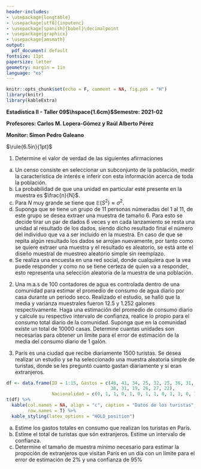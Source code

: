 ```yaml
---
header-includes:
- \usepackage{longtable}
- \usepackage[utf8]{inputenc}
- \usepackage[spanish]{babel}\decimalpoint
- \usepackage{graphicx}
- \usepackage{amsmath}
output:
  pdf_document: default
fontsize: 11pt
papersize: letter
geometry: margin = 1in
language: "es"
---
```


```r
knitr::opts_chunk$set(echo = F, comment = NA, fig.pos = "H")
library(knitr)
library(kableExtra)
```

**Estadística II - Taller 09$\hspace{1.6cm}$Semestre: 2021-02**

**Profesores: Carlos M. Lopera-Gómez y Raúl Alberto Pérez**

**Monitor: Simon Pedro Galeano**

$\rule{6.5in}{1pt}$

1. Determine el valor de verdad de las siguientes afirmaciones
a) Un censo consiste en seleccionar un subconjunto de la población, medir la característica
de interés e inferir con esta información acerca de toda la población.
b) La probabilidad de que una unidad en particular esté presente en la muestra es $\frac{n}{N}$.
c) Para $N$ muy grande se tiene que $\mathbb{E}\left(S^2\right) \approx \sigma^2$.
d) Suponga que se tiene un grupo de 11 personas númeradas del 1 al 11, de este grupo se desea
extraer una muestra de tamaño 6. Para esto se decide tirar un par de dados 6 veces y en cada
lanzamiento se resta una unidad al resultado de los dados, siendo dicho resultado final el número
del individuo que va a ser incluido en la muestra. En caso de que se repita algún resultado los
dados se arrojan nuevamente, por tanto como se quiere extraer una muestra y el resultado es
aleatorio, se está ante el diseño muestral de muestreo aleatorio simple sin reemplazo.
e) Se realiza una encuesta en una red social, donde cualquiera que la vea puede responder y como
no se tiene certeza de quien va a responder, esto representa una selección aleatoria de la
muestra de una población.

2. Una m.a.s de 100 contadores de agua es controlada dentro de una comunidad para estimar
el promedio de consumo de agua diario por casa durante un periodo seco. Realizado el estudio,
se halló que la media y varianza muestrales fueron 12.5 y 1.252 galones respectivamente. Haga una
estimación del promedio de consumo diario y calcule su respectivo intervalo de confianza,
realice lo propio para el consumo total diario de la comunidad. Suponga que en la comunidad
existe un total de 10000 casas. Determine cuantas unidades son necesarias para obtener un límite
para el error de estimación de la media del consumo diario de 1 galón.

3. París es una ciudad que recibe diariamente 1500 turistas. Se desea realizar un estudio
y se ha seleccionado una muestra aleatoria simple de turistas, donde se les preguntó
cuanto gastan diariamente y si eran extranjeros.

```r
df <- data.frame(ID = 1:15, Gastos = c(48, 41, 34, 25, 32, 25, 36, 31, 30, 
                                       38, 31, 19, 26, 27, 22),
                 Nacionalidad = c(0, 1, 1, 0, 1, 0, 1, 1, 0, 1, 1, 0, 1, 1 ,1))
t(df) %>%
  kable(col.names = NA, align = "c", caption = "Datos de los turistas",
        row.names = T) %>%
  kable_styling(latex_options = "HOLD_position")
```

a. Estime los gastos totales en consumo que realizan los turistas en París.
b. Estime el total de turistas que són extranjeros. Estime un intervalo de confianza.
c. Determine el tamaño de muestra mínimo necesario para estimar la propoción de extranjeros
que visitan París en un día con un límite para el error de estimación de 2% y una confianza de
95%